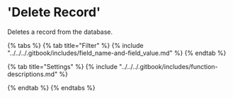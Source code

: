 # 'Delete Record'

Deletes a record from the database.

{% tabs %}
{% tab title="Filter" %}
{% include "../../../.gitbook/includes/field_name-and-field_value.md" %}
{% endtab %}

{% tab title="Settings" %}
{% include "../../../.gitbook/includes/function-descriptions.md" %}


{% endtab %}
{% endtabs %}

